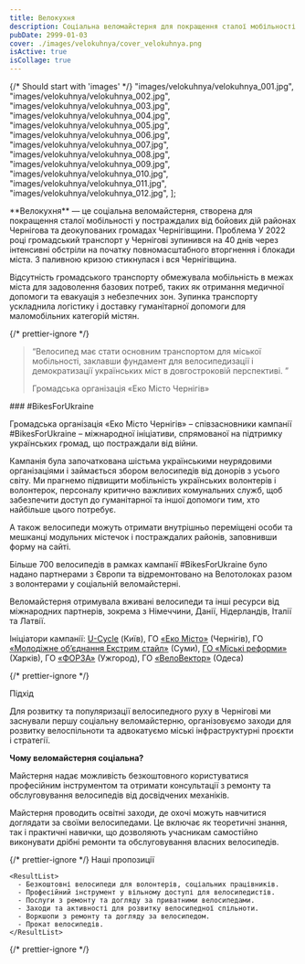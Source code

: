 ```yaml
---
title: Велокухня
description: Соціальна веломайстерня для покращення сталої мобільності у постраждалих від бойових дій та деокупованих громадах.
pubDate: 2999-01-03
cover: ./images/velokuhnya/cover_velokuhnya.png
isActive: true
isCollage: true
---
```



{/* Should start with 'images' */}
"images/velokuhnya/velokuhnya_001.jpg",
"images/velokuhnya/velokuhnya_002.jpg",
"images/velokuhnya/velokuhnya_003.jpg",
"images/velokuhnya/velokuhnya_004.jpg",
"images/velokuhnya/velokuhnya_005.jpg",
"images/velokuhnya/velokuhnya_006.jpg",
"images/velokuhnya/velokuhnya_007.jpg",
"images/velokuhnya/velokuhnya_008.jpg",
"images/velokuhnya/velokuhnya_009.jpg",
"images/velokuhnya/velokuhnya_010.jpg",
"images/velokuhnya/velokuhnya_011.jpg",
"images/velokuhnya/velokuhnya_012.jpg",
];

<TextContent>
  **Велокухня** — це соціальна веломайстерня, створена для покращення сталої
  мобільності у постраждалих від бойових дій районах Чернігова та деокупованих
  громадах Чернігівщини.
</TextContent>

<TextContent>
  <Badge>Проблема</Badge>
  У 2022 році громадський транспорт у Чернігові зупинився на 40 днів через інтенсивні обстріли на початку повномасштабного вторгнення і блокади міста. З паливною кризою стикнулася і вся Чернігівщина.

Відсутність громадського транспорту обмежувала мобільність в межах міста для задоволення базових потреб, таких як отримання медичної допомоги та евакуація з небезпечних зон​. Зупинка транспорту ускладнила логістику і доставку гуманітарної допомоги для маломобільних категорій містян.

</TextContent>

{/* prettier-ignore */}
<Blockquote>

<span>“</span>Велосипед має стати основним транспортом для міської мобільності,
заклавши фундамент для велосипедизації і демократизації українських міст в
довгостроковій перспективі.
<span>”</span>

  <BlockquoteFooter>
  Громадська організація «Еко Місто Чернігів»
</BlockquoteFooter>
</Blockquote>

<TextContent>
### #BikesForUkraine

Громадська організація «Еко Місто Чернігів» – співзасновники кампанії #BikesForUkraine – міжнародної ініціативи, спрямованої на підтримку українських громад, що постраждали від війни.

Кампанія була започаткована шістьма українськими неурядовими організаціями і займається збором велосипедів від донорів з усього світу. Ми прагнемо підвищити мобільність українських волонтерів і волонтерок, персоналу критично важливих комунальних служб, щоб забезпечити доступ до гуманітарної та іншої допомоги тим, хто найбільше цього потребує.

А також велосипеди можуть отримати внутрішньо переміщені особи та мешканці модульних містечок і постраждалих районів, заповнивши форму на сайті.

Більше 700 велосипедів в рамках кампанії #BikesForUkraine було надано партнерами з Європи та відремонтовано на Велотолоках разом з волонтерами у соціальній веломайстерні.

Веломайстерня отримувала вживані велосипеди та інші ресурси від міжнародних партнерів, зокрема з Німеччини, Данії, Нідерландів, Італії та Латвії.

Ініціатори кампанії: [U-Cycle](https://u-cycle.org.ua) (Київ), ГО [«Еко Місто»](https://www.facebook.com/eco.cn.ua/) (Чернігів), ГО [«Молодіжне об’єднання Екстрим стайл»](https://www.facebook.com/sumyextremestyle) (Суми), [ГО «Міські реформи»](https://www.facebook.com/urbanreform.ua) (Харків), ГО [«ФОРЗА»](https://www.facebook.com/ngoforza) (Ужгород), ГО [«ВелоВектор»](https://www.facebook.com/velovector.org) (Одеса)

</TextContent>

{/* prettier-ignore */}
<TextContent>

  <ImageGrid>
    <Full src={bikesForUkraine} orientation="portrait"/>
  </ImageGrid>
</TextContent>

<TextContent>
  <Badge>Підхід</Badge>

Для розвитку та популяризації велосипедного руху в Чернігові ми заснували першу соціальну веломайстерню, організовуємо заходи для розвитку велоспільноти та адвокатуємо міські інфраструктурні проєкти і стратегії.

**Чому веломайстерня соціальна?**

Майстерня надає можливість безкоштовного користуватися професійним інструментом та отримати консультації з ремонту та обслуговування велосипедів від досвідчених механіків.

Майстерня проводить освітні заходи, де охочі можуть навчитися доглядати за своїми велосипедами. Це включає як теоретичні знання, так і практичні навички, що дозволяють учасникам самостійно виконувати дрібні ремонти та обслуговування власних велосипедів​.

</TextContent>

{/* prettier-ignore */}
  <TextContent>
    <Badge>Наші пропозиції</Badge>

    <ResultList>
      - Безкоштовні велосипеди для волонтерів, соціальних працівників.
      - Професійний інструмент у вільному доступі для велосипедистів.
      - Послуги з ремонту та догляду за приватними велосипедами.
      - Заходи та активності для розвитку велосипедної спільноти.
      - Воркшопи з ремонту та догляду за велосипедом.
      - Прокат велосипедів.
    </ResultList>

  </TextContent>

{/* prettier-ignore */}
<TextContent>

  <ImageGrid>
    <Full src={workingHours} orientation="portrait"/>
  </ImageGrid>
</TextContent>

  <Logos>
    <Icon name="donors-eed" />
    <Icon name="donors-usaid" />
    <Icon name="partners-ecovisio-original" />
    <Icon name="partners-u-cycle-original" />
    <Icon name="partners-agenciya-original" />
    <Icon name="partners-chernigiv-city-council" />
    <Icon name="partners-chernigiv-ova" />

  </Logos>

<MultiSlideGallery imagePaths={velokuhnyaImages} />
